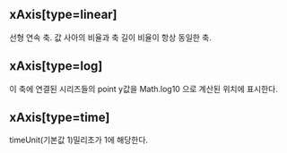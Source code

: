 ## xAxis[type=linear]
선형 연속 축.
값 사아의 비율과 축 길이 비율이 항상 동일한 축.
## xAxis[type=log]
이 축에 연결된 시리즈들의 point y값을  Math.log10 으로 계산된 위치에 표시한다.
## xAxis[type=time]
timeUnit(기본값 1)밀리초가 1에 해당한다.

